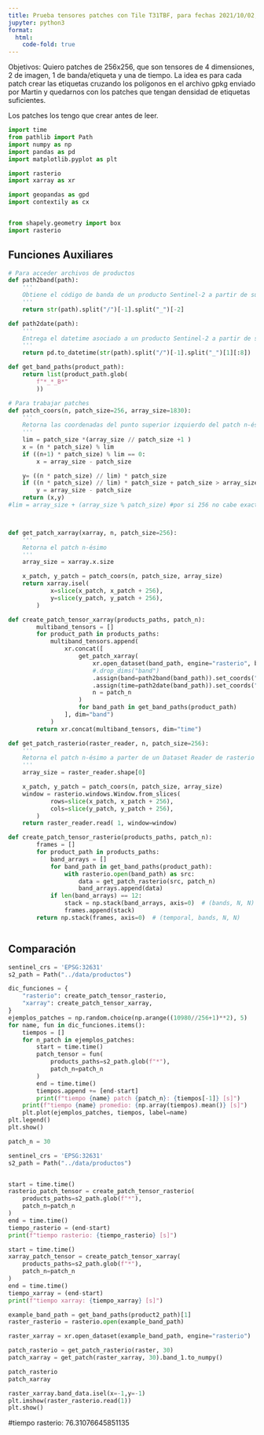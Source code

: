 ```yaml
---
title: Prueba tensores patches con Tile T31TBF, para fechas 2021/10/02, 2021/10/07
jupyter: python3                                            
format:
  html:
    code-fold: true
---
```


Objetivos:
Quiero patches de 256x256, que son tensores de 4 dimensiones, 2 de imagen, 1 de banda/etiqueta y una de tiempo.
La idea es para cada patch crear las etiquetas cruzando los polígonos en el archivo gpkg enviado por Martin y quedarnos con 
los patches que tengan densidad de etiquetas suficientes.

Los patches los tengo que crear antes de leer.


```python
import time
from pathlib import Path
import numpy as np
import pandas as pd 
import matplotlib.pyplot as plt

import rasterio
import xarray as xr

import geopandas as gpd
import contextily as cx


from shapely.geometry import box
import rasterio


```

## Funciones Auxiliares
```python
# Para acceder archivos de productos
def path2band(path):
    '''
    Obtiene el código de banda de un producto Sentinel-2 a partir de su path.
    '''
    return str(path).split("/")[-1].split("_")[-2]

def path2date(path):
    '''
    Entrega el datetime asociado a un producto Sentinel-2 a partir de su path.
    '''
    return pd.to_datetime(str(path).split("/")[-1].split("_")[1][:8])

def get_band_paths(product_path):
    return list(product_path.glob(
        f"*_*_B*"
        ))

# Para trabajar patches
def patch_coors(n, patch_size=256, array_size=1830):
    '''
    Retorna las coordenadas del punto superior izquierdo del patch n-ésimo
    '''
    lim = patch_size *(array_size // patch_size +1 )
    x = (n * patch_size) % lim
    if ((n+1) * patch_size) % lim == 0:
        x = array_size - patch_size

    y= ((n * patch_size) // lim) * patch_size
    if ((n * patch_size) // lim) * patch_size + patch_size > array_size:
        y = array_size - patch_size
    return (x,y)
#lim = array_size + (array_size % patch_size) #por si 256 no cabe exacto



def get_patch_xarray(xarray, n, patch_size=256):
    '''
    Retorna el patch n-ésimo
    '''
    array_size = xarray.x.size

    x_patch, y_patch = patch_coors(n, patch_size, array_size)
    return xarray.isel(
            x=slice(x_patch, x_patch + 256),
            y=slice(y_patch, y_patch + 256),
        )

def create_patch_tensor_xarray(products_paths, patch_n):
        multiband_tensors = []
        for product_path in products_paths:
            multiband_tensors.append(
                xr.concat([
                    get_patch_xarray(
                        xr.open_dataset(band_path, engine="rasterio", band_as_variable=True)
                        #.drop_dims("band")
                        .assign(band=path2band(band_path)).set_coords("band")
                        .assign(time=path2date(band_path)).set_coords("time"),
                        n = patch_n
                    )
                    for band_path in get_band_paths(product_path)
                ], dim="band")
            )
        return xr.concat(multiband_tensors, dim="time")

def get_patch_rasterio(raster_reader, n, patch_size=256):
    '''
    Retorna el patch n-ésimo a parter de un Dataset Reader de rasterio
    '''
    array_size = raster_reader.shape[0]

    x_patch, y_patch = patch_coors(n, patch_size, array_size)
    window = rasterio.windows.Window.from_slices(
            rows=slice(x_patch, x_patch + 256),
            cols=slice(y_patch, y_patch + 256),
        )
    return raster_reader.read( 1, window=window)

def create_patch_tensor_rasterio(products_paths, patch_n):
        frames = []
        for product_path in products_paths:
            band_arrays = []
            for band_path in get_band_paths(product_path):
                with rasterio.open(band_path) as src:
                    data = get_patch_rasterio(src, patch_n)
                    band_arrays.append(data)
            if len(band_arrays) == 12:
                stack = np.stack(band_arrays, axis=0)  # (bands, N, N)
                frames.append(stack)
        return np.stack(frames, axis=0)  # (temporal, bands, N, N)



```



## Comparación


```python
sentinel_crs = 'EPSG:32631'
s2_path = Path("../data/productos")

dic_funciones = {
    "rasterio": create_patch_tensor_rasterio,
    "xarray": create_patch_tensor_xarray,
}
ejemplos_patches = np.random.choice(np.arange((10980//256+1)**2), 5)
for name, fun in dic_funciones.items():
    tiempos = []
    for n_patch in ejemplos_patches:
        start = time.time()
        patch_tensor = fun(
            products_paths=s2_path.glob(f"*"),
            patch_n=patch_n
        )
        end = time.time()
        tiempos.append += [end-start]
        print(f"tiempo {name} patch {patch_n}: {tiempos[-1]} [s]")
    print(f"tiempo {name} promedio: {np.array(tiempos).mean()} [s]")
    plt.plot(ejemplos_patches, tiempos, label=name)
plt.legend()
plt.show()
```
```python
patch_n = 30

sentinel_crs = 'EPSG:32631'
s2_path = Path("../data/productos")


start = time.time()
rasterio_patch_tensor = create_patch_tensor_rasterio(
    products_paths=s2_path.glob(f"*"),
    patch_n=patch_n
)
end = time.time()
tiempo_rasterio = (end-start)
print(f"tiempo rasterio: {tiempo_rasterio} [s]")

start = time.time()
xarray_patch_tensor = create_patch_tensor_xarray(
    products_paths=s2_path.glob(f"*"),
    patch_n=patch_n
)
end = time.time()
tiempo_xarray = (end-start)
print(f"tiempo xarray: {tiempo_xarray} [s]")
```

```python
example_band_path = get_band_paths(product2_path)[1]
raster_rasterio = rasterio.open(example_band_path)

raster_xarray = xr.open_dataset(example_band_path, engine="rasterio")

patch_rasterio = get_patch_rasterio(raster, 30)
patch_xarray = get_patch(raster_xarray, 30).band_1.to_numpy()

patch_rasterio
patch_xarray

raster_xarray.band_data.isel(x=-1,y=-1)
plt.imshow(raster_rasterio.read(1))
plt.show()
```
#tiempo rasterio: 76.31076645851135

